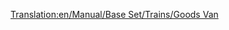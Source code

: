 [[Translation:en/Manual/Base Set/Trains/Goods Van]]
{{en/Trains Carriages new|NormalCost=£1,484 ($2,968)
|NormalWeight=21 / 33 t
|Picture=[[File:en/Goodsvan.png]]
|NormalCapacity=25 crates of goods
|MonoCost=£1,484 ($2,968)
|MonoWeight=21 / 36 t
|MonoCapacity=30 crates of goods
|MagCost=£1,484 ($2,968)
|MagWeight=21 / 37 t
|MagCapacity=32 crates of goods
|Description=[[en/Manual/Base Set/Trains/Goods Van]] is suited to [[en/Manual/Base Set/Cargos/Goods]]. This wagon is available in [[en/Manual/Climates#temperate | Temperate]], [[en/Manual/Climates#sub-arctic | Sub-Arctic]] and [[en/Manual/Climates#sub-tropical | Sub-Tropical]] climates.
}}